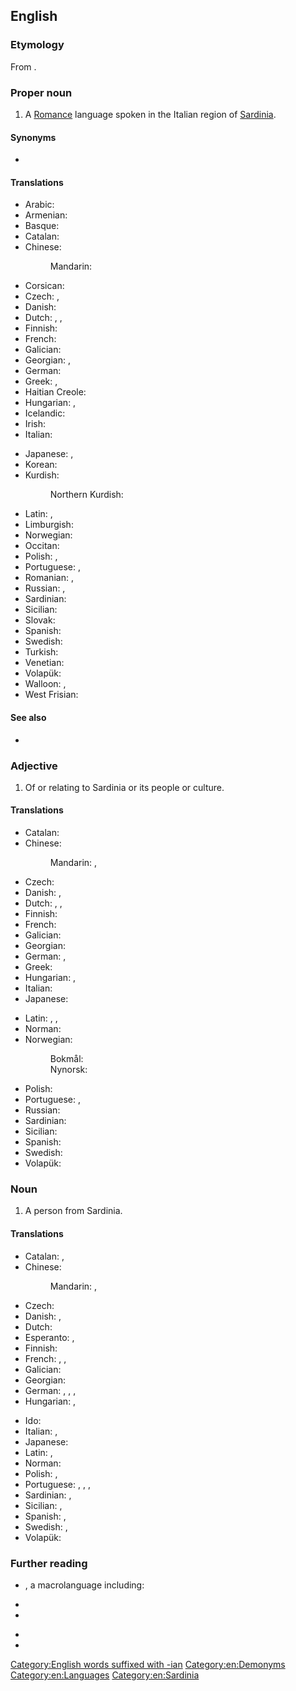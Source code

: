 ==English==
{{wikipedia|Sardinian language}}

===Etymology===
From {{der|en|la|Sardiniānus}}.

===Proper noun===
{{en-proper noun}}

# A [[Romance]] language spoken in the Italian region of [[Sardinia]].

====Synonyms====
* {{l|en|Sard}}

====Translations====
{{trans-top|language}}
* Arabic: {{t|ar|لُغَة سَرْدِينِيَة|f}}
* Armenian: {{t+|hy|սարդիներեն}}
* Basque: {{t|eu|sardiniera}}
* Catalan: {{t+|ca|sard|m}}
* Chinese:
*: Mandarin: {{t|cmn|薩丁尼亞語|tr=Sàdīngníyà yǔ}}
* Corsican: {{t+|co|sardu|m}}
* Czech: {{t|cs|sardština|f}}, {{t+|cs|sardinština|f}}
* Danish: {{t|da|sardisk|n}}
* Dutch: {{t+|nl|Sardisch|n}}, {{t+|nl|Sardinisch|n}}, {{qualifier|rare}} {{t+|nl|Sardijns|n}}
* Finnish: {{t+|fi|sardi}}
* French: {{t+|fr|sarde|m}}
* Galician: {{t+|gl|sardo}}
* Georgian: {{t|ka|სარდინიული}}, {{t|ka|სარდინიული ენა}}
* German: {{t+|de|Sardisch|n}}
* Greek: {{t+|el|σαρδηνιακά|n-p}}, {{t|el|σαρδηνιακή γλώσσα|f}}
* Haitian Creole: {{t|ht|sàd|m}}
* Hungarian: {{t+|hu|szárd}}, {{t|hu|szárd nyelv}}
* Icelandic: {{t|is|sardínska}}
* Irish: {{t|ga|Sairdínis|f|alt=an tSairdínis}}
* Italian: {{t+|it|sardo|m}}
{{trans-mid}}
* Japanese: {{t+|ja|サルデーニャ語|tr=Sarudēnya-go}}, {{t|ja|サルディーニャ語|tr=Sarudīnya-go}}
* Korean: {{t|ko|사르데냐어}}
* Kurdish:
*: Northern Kurdish: {{t+|kmr|sardînî|f}}
* Latin: {{t|la|Sarda|f}}, {{t|la|lingua Sarda|f}}
* Limburgish: {{t|li|sardiens}}
* Norwegian: {{t+|no|sardisk|m|n}}
* Occitan: {{t|oc|sarde|m}}
* Polish: {{t+|pl|sardyński|m}}, {{t|pl|język sardyński|m}}
* Portuguese: {{t+|pt|sardo|m}}, {{t+|pt|sardenho|m}}
* Romanian: {{t+|ro|sardă|f}}, {{t|ro|[[limba]] [[sardă]]|f}}
* Russian: {{t+|ru|сарди́нский|m}}, {{t|ru|сарди́нский язы́к|m}}
* Sardinian: {{t|sc|sardu|m}}
* Sicilian: {{t+|scn|sardu|m}}
* Slovak: {{t|sk|sardínčina|f}}
* Spanish: {{t+|es|sardo|m}}
* Swedish: {{t+|sv|sardiska|c}}
* Turkish: {{t+|tr|Sarduca}}
* Venetian: {{t|vec|sardegnoło|m}}
* Volapük: {{t|vo|Sardineänapük}}
* Walloon: {{t+|wa|sarde|m}}, {{t|wa|sardignwès|m}}
* West Frisian: {{t|fy|Sardynsk}}
{{trans-bottom}}

====See also====
* {{langcat|sc}}

===Adjective===
{{en-adj|-}}

# Of or relating to Sardinia or its people or culture.

====Translations====
{{trans-top|relating to Sardinia}}
* Catalan: {{t+|ca|sard}}
* Chinese:
*: Mandarin: {{t|cmn|薩丁尼亞島的|tr=Sàdīngníyà dǎo de}}, {{t|cmn|薩丁島的|tr=Sàdīng dǎo de}}
* Czech: {{t+|cs|sardinský}}
* Danish: {{t|da|sardisk}}, {{t|da|sardinsk}}
* Dutch: {{t+|nl|Sardisch}}, {{t+|nl|Sardinisch}}, {{qualifier|rare}} {{t+|nl|Sardijns}}
* Finnish: {{t+|fi|sardinialainen}}
* French: {{t+|fr|sarde}}
* Galician: {{t+|gl|sardo}}
* Georgian: {{t|ka|სარდინიული}}
* German: {{t+|de|sardisch}}, {{t+|de|sardinisch}}
* Greek: {{t|el|σαρδηνιακός}}
* Hungarian: {{t+|hu|szárd}}, {{t|hu|szardíniai}}
* Italian: {{t+|it|sardo}}
* Japanese: {{t|ja|サルデーニャの|tr=Sarudēnya no}}
{{trans-mid}}
* Latin: {{t|la|Sardiniensis}}, {{t|la|Sardous}}, {{t|la|Sardus}}
* Norman: {{t|nrf|Sardaingnien}} {{q|Jersey}}
* Norwegian:
*: Bokmål: {{t|nb|sardinsk}}
*: Nynorsk: {{t|nn|sardinsk}}
* Polish: {{t+|pl|sardyński}}
* Portuguese: {{t+|pt|sardo}}, {{t+|pt|sardenho}}
* Russian: {{t+|ru|сарди́нский}}
* Sardinian: {{t|sc|Sardu}}
* Sicilian: {{t+|scn|sardu}}
* Spanish: {{t+|es|sardo}}
* Swedish: {{t+|sv|sardisk}}
* Volapük: {{t+|vo|Sardineänik}}
{{trans-bottom}}

===Noun===
{{en-noun}}

# A person from Sardinia.

====Translations====
{{trans-top|person from Sardinia}}
* Catalan: {{t+|ca|sard|m}}, {{t+|ca|sarda|f}}
* Chinese:
*: Mandarin: {{t|cmn|薩丁尼亞人|tr=Sàdīngníyà rén}}, {{t|cmn|薩丁人|tr=Sàdīng rén}}
* Czech: {{t|cs|Sardiňan|m}}
* Danish: {{t|da|sarder|c}}, {{t|da|sardinier|c}}
* Dutch: {{t|nl|Sardijn|m}}
* Esperanto: {{t|eo|sardo}} {{qualifier|man or woman}}, {{t|eo|sardino}} {{qualifier|woman}}
* Finnish: {{t+|fi|sardinialainen}}
* French: {{t+|fr|Sarde|m|f}}, {{qualifier|less frequent}} {{t|fr|Sardaignois|m}}, {{t|fr|Sardaignoise|f}}
* Galician: {{t+|gl|sardo}}
* Georgian: {{t|ka|სარდინიელი}}
* German: {{t+|de|Sarde|m}}, {{t+|de|Sardin|f}}, {{t+|de|Sardinier|m}}, {{t+|de|Sardinierin|f}}
* Hungarian: {{t|hu|szardíniai}}, {{t+|hu|szárd}}
{{trans-mid}}
* Ido: {{t+|io|Sardiniano}}
* Italian: {{t+|it|sardo|m}}, {{t+|it|sarda|f}}
* Japanese: {{t|ja|サルデーニャ人|tr=Sarudēnya-jin}}
* Latin: {{t|la|Sardus|m}}, {{t|la|Sarda|f}}
* Norman: {{t|nrf|Sardaingnien|m}} {{q|Jersey}}
* Polish: {{t+|pl|Sardyńczyk|m}}, {{t+|pl|Sardynka|f}}
* Portuguese: {{t+|pt|sardo|m}}, {{t+|pt|sardenho|m}}, {{t+|pt|sarda|f}}, {{t+|pt|sardenha|f}}
* Sardinian: {{t|sc|Sardu|m}}, {{t|sc|Sarda|f}}
* Sicilian: {{t+|scn|sardu|m}}, {{t+|scn|sarda|f}}
* Spanish: {{t+|es|sardo|m}}, {{t+|es|sarda|f}}
* Swedish: {{t+|sv|sard|c}}, {{t|sv|sardinare|c}}
* Volapük: {{t+|vo|Sardineänan}}
{{trans-bottom}}

===Further reading===
* {{ISO 639|sc|srd|link=Ethnologue}}, a macrolanguage including:
{{top2}}
* {{ethnologue|lang=Campidanese Sardinian|code=sro}}
* {{ethnologue|lang=Gallurese Sardinian|code=sdn}}
{{mid2}}
* {{ethnologue|lang=Logudorese Sardinian|code=src}}
* {{ethnologue|lang=Sassarese Sardinian|code=sdc}}
{{bottom}}

[[Category:English words suffixed with -ian]]
[[Category:en:Demonyms]]
[[Category:en:Languages]]
[[Category:en:Sardinia]]